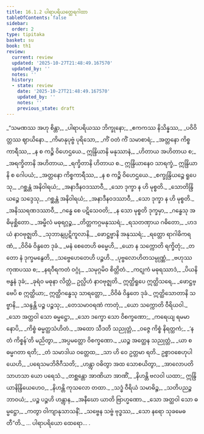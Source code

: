 ```yaml
---
title: 16.1.2 ပါရာပရိယတ္ထေရဂါထာ
tableOfContents: false
sidebar:
  order: 2
type: tipitaka
basket: su
book: th1
review:
  current: review
  updated: '2025-10-27T21:48:49.167570'
  updated_by: ''
  notes: ''
  history:
  - state: review
    date: '2025-10-27T21:48:49.167570'
    updated_by: ''
    notes: ''
    previous_state: draft
---
```



<ReviewStatus review={frontmatter.review} showDetails={true} />

<HypothesisAnnotation frontmatter={frontmatter} />

<DynamicBreadcrumb />

<Division number="726" book="th1" e="ch" v="19" p="321">

<Paragraph number="1063" type="verses" book="th1">
_“သမဏဿ အဟု စိန္တာ,_  
_ပါရာပရိယဿ ဘိက္ခုနော;_  
_ဧကကဿ နိသိန္နဿ,_  
_ပဝိဝိတ္တဿ ဈာယိနော._  

</Paragraph>

</Division>
<Division number="727" book="th1" e="ch" v="19" p="321">

<Paragraph number="1064" type="verses" book="th1">
_ကိမာနုပုဗ္ဗံ ပုရိသော,_  
_ကိံ ဝတံ ကိံ သမာစာရံ;_  
_အတ္တနော ကိစ္စကာရီဿ,_  
_န စ ကဉ္စိ ဝိဟေဌယေ._  

</Paragraph>

</Division>
<Division number="728" book="th1" e="ch" v="19" p="322">

<Paragraph number="1065" type="verses" book="th1">
ဣန္ဒြိယာနိ မနုဿာနံ,_  
_ဟိတာယ အဟိတာယ စ;_  
_အရက္ခိတာနိ အဟိတာယ,_  
_ရက္ခိတာနိ ဟိတာယ စ._  

</Paragraph>

</Division>
<Division number="729" book="th1" e="ch" v="19" p="322">

<Paragraph number="1066" book="th1">
ဣန္ဒြိယာနေဝ သာရက္ခံ,_  
ဣန္ဒြိယာနိ စ ဂေါပယံ;_  
_အတ္တနော ကိစ္စကာရီဿ,_  
_န စ ကဉ္စိ ဝိဟေဌယေ._  

</Paragraph>

</Division>
<Division number="730" book="th1" e="ch" v="19" p="322">

<Paragraph number="1067" type="verses" book="th1">
_စက္ခုန္ဒြိယဉ္စေ ရူပေသု,_  
_ဂစ္ဆန္တံ အနိဝါရယံ;_  
_အနာဒီနဝဒဿာဝီ,_  
_သော ဒုက္ခာ န ဟိ မုစ္စတိ._  

</Paragraph>

</Division>
<Division number="731" book="th1" e="ch" v="19" p="322">

<Paragraph number="1068" type="verses" book="th1">
_သောတိန္ဒြိယဉ္စေ သဒ္ဒေသု,_  
_ဂစ္ဆန္တံ အနိဝါရယံ;_  
_အနာဒီနဝဒဿာဝီ,_  
_သော ဒုက္ခာ န ဟိ မုစ္စတိ._  

</Paragraph>

</Division>
<Division number="732" book="th1" e="ch" v="19" p="322">

<Paragraph number="1069" type="verses" book="th1">
_အနိဿရဏဒဿာဝီ,_  
_ဂန္ဓေ စေ ပဋိသေဝတိ;_  
_န သော မုစ္စတိ ဒုက္ခမှာ,_  
_ဂန္ဓေသု အဓိမုစ္ဆိတော._  

</Paragraph>

</Division>
<Division number="733" book="th1" e="ch" v="19" p="322">

<Paragraph number="1070" type="verses" book="th1">
_အမ္ဗိလံ မဓုရဂ္ဂဉ္စ,_  
_တိတ္တကဂ္ဂမနုဿရံ;_  
_ရသတဏှာယ ဂဓိတော,_  
_ဟဒယံ နာဝဗုဇ္ဈတိ._  

</Paragraph>

</Division>
<Division number="734" book="th1" e="ch" v="19" p="322">

<Paragraph number="1071" type="verses" book="th1">
_သုဘာနျပ္ပဋိကူလာနိ,_  
_ဖောဋ္ဌဗ္ဗာနိ အနုဿရံ;_  
_ရတ္တော ရာဂါဓိကရဏံ,_  
_ဝိဝိဓံ ဝိန္ဒတေ ဒုခံ._  

</Paragraph>

</Division>
<Division number="735" book="th1" e="ch" v="19" p="322">

<Paragraph number="1072" type="verses" book="th1">
_မနံ စေတေဟိ ဓမ္မေဟိ,_  
_ယော န သက္ကောတိ ရက္ခိတုံ;_  
_တတော နံ ဒုက္ခမနွေတိ,_  
_သဗ္ဗေဟေတေဟိ ပဉ္စဟိ._  

</Paragraph>

</Division>
<Division number="736" book="th1" e="ch" v="19" p="322">

<Paragraph number="1073" type="verses" book="th1">
_ပုဗ္ဗလောဟိတသမ္ပုဏ္ဏံ,_  
_ဗဟုဿ ကုဏပဿ စ;_  
_နရဝီရကတံ ဝဂ္ဂုံ,_  
_သမုဂ္ဂမိဝ စိတ္တိတံ._  

</Paragraph>

</Division>
<Division number="737" book="th1" e="ch" v="19" p="322">

<Paragraph number="1074" type="verses" book="th1">
_ကဋုကံ မဓုရဿာဒံ,_  
_ပိယနိဗန္ဓနံ ဒုခံ;_  
_ခုရံဝ မဓုနာ လိတ္တံ,_  
ဥလ္လိဟံ နာဝဗုဇ္ဈတိ._  

</Paragraph>

</Division>
<Division number="738" book="th1" e="ch" v="19" p="322">

<Paragraph number="1075" book="th1">
ဣတ္ထိရူပေ ဣတ္ထိသရေ,_  
_ဖောဋ္ဌဗ္ဗေပိ စ ဣတ္ထိယာ;_  
ဣတ္ထိဂန္ဓေသု သာရတ္တော,_  
_ဝိဝိဓံ ဝိန္ဒတေ ဒုခံ._  

</Paragraph>

</Division>
<Division number="739" book="th1" e="ch" v="19" p="322">

<Paragraph number="1076" type="verses" book="th1">
ဣတ္ထိသောတာနိ သဗ္ဗာနိ,_  
_သန္ဒန္တိ ပဉ္စ ပဉ္စသု;_  
_တေသမာဝရဏံ ကာတုံ,_  
_ယော သက္ကောတိ ဝီရိယဝါ._  

</Paragraph>

</Division>
<Division number="740" book="th1" e="ch" v="19" p="322">

<Paragraph number="1077" type="verses" book="th1">
_သော အတ္ထဝါ သော ဓမ္မဋ္ဌော,_  
_သော ဒက္ခော သော ဝိစက္ခဏော;_  
_ကရေယျ ရမမာနောပိ,_  
_ကိစ္စံ ဓမ္မတ္ထသံဟိတံ._  

</Paragraph>

</Division>
<Division number="741" book="th1" e="ch" v="19" p="323">

<Paragraph number="1078" type="verses" book="th1">
_အထော သီဒတိ သညုတ္တံ,_  
_ဝဇ္ဇေ ကိစ္စံ နိရတ္ထကံ;_  
_‘န တံ ကိစ္စန်’တိ မညိတွာ,_  
_အပ္ပမတ္တော ဝိစက္ခဏော._  

</Paragraph>

</Division>
<Division number="742" book="th1" e="ch" v="19" p="323">

<Paragraph number="1079" type="verses" book="th1">
_ယဉ္စ အတ္ထေန သညုတ္တံ,_  
_ယာ စ ဓမ္မဂတာ ရတိ;_  
_တံ သမာဒါယ ဝတ္တေထ,_  
_သာ ဟိ ဝေ ဥတ္တမာ ရတိ._  

</Paragraph>

</Division>
<Division number="743" book="th1" e="ch" v="19" p="323">

<Paragraph number="1080" type="verses" book="th1">
ဥစ္စာဝစေဟုပါယေဟိ,_  
_ပရေသမဘိဇိဂီသတိ;_  
_ဟန္တွာ ဝဓိတွာ အထ သောစယိတွာ,_  
_အာလောပတိ သာဟသာ ယော ပရေသံ._  

</Paragraph>

</Division>
<Division number="744" book="th1" e="ch" v="19" p="323">

<Paragraph number="1081" type="verses" book="th1">
_တစ္ဆန္တော အာဏိယာ အာဏိံ,_  
_နိဟန္တိ ဗလဝါ ယထာ;_  
ဣန္ဒြိယာနိန္ဒြိယေဟေဝ,_  
_နိဟန္တိ ကုသလော တထာ._  

</Paragraph>

</Division>
<Division number="745" book="th1" e="ch" v="19" p="323">

<Paragraph number="1082" type="verses" book="th1">
_သဒ္ဓံ ဝီရိယံ သမာဓိဉ္စ,_  
_သတိပညဉ္စ ဘာဝယံ;_  
_ပဉ္စ ပဉ္စဟိ ဟန္တွာန,_  
_အနီဃော ယာတိ ဗြာဟ္မဏော._  

</Paragraph>

</Division>
<Division number="746" book="th1" e="ch" v="19" p="323">

<Paragraph number="1083" type="verses" book="th1">
_သော အတ္ထဝါ သော ဓမ္မဋ္ဌော,_  
_ကတွာ ဝါကျာနုသာသနိံ;_  
_သဗ္ဗေန သဗ္ဗံ ဗုဒ္ဓဿ,_  
_သော နရော သုခမေဓတီ”တိ._  


</Paragraph>
</Division>

<Paragraph number="1084" type="center" book="th1">
… ပါရာပရိယော ထေရော… .
</Paragraph>